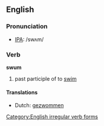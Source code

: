 ==English==
===Pronunciation===
*[[w:IPA|IPA]]: /swʌm/

===Verb===
'''swum'''

# past participle of to [[swim]]

====Translations====
*Dutch: [[gezwommen]]

[[Category:English irregular verb forms]]